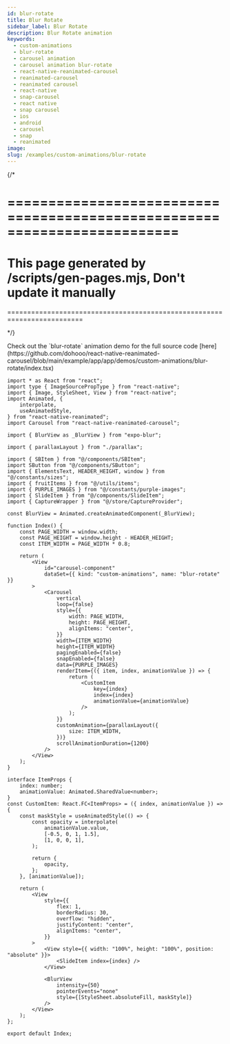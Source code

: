 ```yaml
---
id: blur-rotate
title: Blur Rotate
sidebar_label: Blur Rotate
description: Blur Rotate animation
keywords:
  - custom-animations
  - blur-rotate
  - carousel animation
  - carousel animation blur-rotate
  - react-native-reanimated-carousel
  - reanimated-carousel
  - reanimated carousel
  - react-native
  - snap-carousel
  - react native
  - snap carousel
  - ios
  - android
  - carousel
  - snap
  - reanimated
image:
slug: /examples/custom-animations/blur-rotate
---
```


{/* 

=========================================================================
=========================================================================
This page generated by /scripts/gen-pages.mjs, Don't update it manually 
=========================================================================
=========================================================================

*/}


<Callout emoji="👾">
  Check out the `blur-rotate` animation demo for the full source code [here](https://github.com/dohooo/react-native-reanimated-carousel/blob/main/example/app/app/demos/custom-animations/blur-rotate/index.tsx)
</Callout>

<Demo kind="custom-animations" name="blur-rotate" />

```tsx copy
import * as React from "react";
import type { ImageSourcePropType } from "react-native";
import { Image, StyleSheet, View } from "react-native";
import Animated, {
	interpolate,
	useAnimatedStyle,
} from "react-native-reanimated";
import Carousel from "react-native-reanimated-carousel";

import { BlurView as _BlurView } from "expo-blur";

import { parallaxLayout } from "./parallax";

import { SBItem } from "@/components/SBItem";
import SButton from "@/components/SButton";
import { ElementsText, HEADER_HEIGHT, window } from "@/constants/sizes";
import { fruitItems } from "@/utils/items";
import { PURPLE_IMAGES } from "@/constants/purple-images";
import { SlideItem } from "@/components/SlideItem";
import { CaptureWrapper } from "@/store/CaptureProvider";

const BlurView = Animated.createAnimatedComponent(_BlurView);

function Index() {
	const PAGE_WIDTH = window.width;
	const PAGE_HEIGHT = window.height - HEADER_HEIGHT;
	const ITEM_WIDTH = PAGE_WIDTH * 0.8;

	return (
		<View
			id="carousel-component"
			dataSet={{ kind: "custom-animations", name: "blur-rotate" }}
		>
			<Carousel
				vertical
				loop={false}
				style={{
					width: PAGE_WIDTH,
					height: PAGE_HEIGHT,
					alignItems: "center",
				}}
				width={ITEM_WIDTH}
				height={ITEM_WIDTH}
				pagingEnabled={false}
				snapEnabled={false}
				data={PURPLE_IMAGES}
				renderItem={({ item, index, animationValue }) => {
					return (
						<CustomItem
							key={index}
							index={index}
							animationValue={animationValue}
						/>
					);
				}}
				customAnimation={parallaxLayout({
					size: ITEM_WIDTH,
				})}
				scrollAnimationDuration={1200}
			/>
		</View>
	);
}

interface ItemProps {
	index: number;
	animationValue: Animated.SharedValue<number>;
}
const CustomItem: React.FC<ItemProps> = ({ index, animationValue }) => {
	const maskStyle = useAnimatedStyle(() => {
		const opacity = interpolate(
			animationValue.value,
			[-0.5, 0, 1, 1.5],
			[1, 0, 0, 1],
		);

		return {
			opacity,
		};
	}, [animationValue]);

	return (
		<View
			style={{
				flex: 1,
				borderRadius: 30,
				overflow: "hidden",
				justifyContent: "center",
				alignItems: "center",
			}}
		>
			<View style={{ width: "100%", height: "100%", position: "absolute" }}>
				<SlideItem index={index} />
			</View>

			<BlurView
				intensity={50}
				pointerEvents="none"
				style={[StyleSheet.absoluteFill, maskStyle]}
			/>
		</View>
	);
};

export default Index;

```